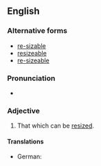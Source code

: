 {{also|re-sizable}}
==English==

===Alternative forms===
* [[re-sizable]] {{qualifier|more formal}}
* [[resizeable]] {{qualifier|UK}}
* [[re-sizeable]] {{qualifier|UK}}

===Pronunciation===
* {{hyphenation|re|si|za|ble|lang=en}}

===Adjective===
{{en-adj}}

# {{lb|en|computing}} That which can be [[resized]].

====Translations====
{{trans-top|computing: able to be resized}}
* German: {{t|de|größenveränderbar}}
{{trans-mid}}
{{trans-bottom}}